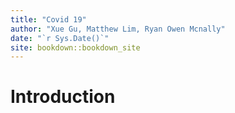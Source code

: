 ```yaml
--- 
title: "Covid 19"
author: "Xue Gu, Matthew Lim, Ryan Owen Mcnally"
date: "`r Sys.Date()`"
site: bookdown::bookdown_site
---
```


# Introduction

